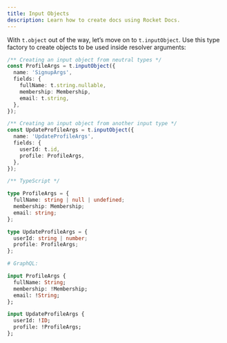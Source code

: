 ```yaml
---
title: Input Objects
description: Learn how to create docs using Rocket Docs.
---
```


<!-- TODO: update the description -->

<!-- TODO: break the text blocks and make them more readable -->
<!-- TODO: codeblock all technical terms -->

With `t.object` out of the way, let’s move on to `t.inputObject`. Use this type factory to create objects to be used inside resolver arguments:

```ts
/** Creating an input object from neutral types */
const ProfileArgs = t.inputObject({
  name: 'SignupArgs',
  fields: {
    fullName: t.string.nullable,
    membership: Membership,
    email: t.string,
  },
});

/** Creating an input object from another input type */
const UpdateProfileArgs = t.inputObject({
  name: 'UpdateProfileArgs',
  fields: {
    userId: t.id,
    profile: ProfileArgs,
  },
});
```

```ts
/** TypeScript */

type ProfileArgs = {
  fullName: string | null | undefined;
  membership: Membership;
  email: string;
};

type UpdateProfileArgs = {
  userId: string | number;
  profile: ProfileArgs;
};
```

```graphql
# GraphQL:

input ProfileArgs {
  fullName: String;
  membership: !Membership;
  email: !String;
};

input UpdateProfileArgs {
  userId: !ID;
  profile: !ProfileArgs;
};
```
